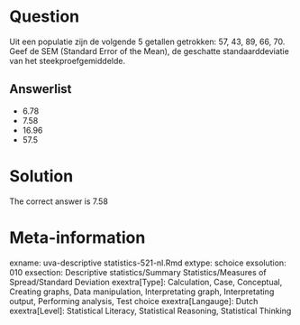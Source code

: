 Question
========

Uit een populatie zijn de volgende 5 getallen getrokken:
57, 43, 89, 66, 70. Geef de SEM (Standard Error of the Mean), de geschatte standaarddeviatie van het steekproefgemiddelde. 

Answerlist
----------
* 6.78
* 7.58
* 16.96
* 57.5

Solution
========

The correct answer is  7.58 

Meta-information
================
exname: uva-descriptive statistics-521-nl.Rmd 
extype: schoice 
exsolution: 010 
exsection: Descriptive statistics/Summary Statistics/Measures of Spread/Standard Deviation
exextra[Type]: Calculation, Case, Conceptual, Creating graphs, Data manipulation, Interpretating graph, Interpretating output, Performing analysis, Test choice 
exextra[Langauge]: Dutch 
exextra[Level]: Statistical Literacy, Statistical Reasoning, Statistical Thinking 
